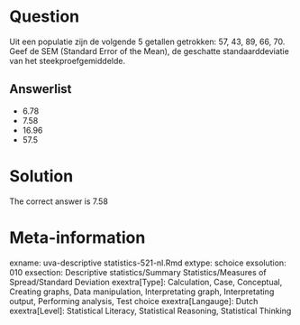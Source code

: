 Question
========

Uit een populatie zijn de volgende 5 getallen getrokken:
57, 43, 89, 66, 70. Geef de SEM (Standard Error of the Mean), de geschatte standaarddeviatie van het steekproefgemiddelde. 

Answerlist
----------
* 6.78
* 7.58
* 16.96
* 57.5

Solution
========

The correct answer is  7.58 

Meta-information
================
exname: uva-descriptive statistics-521-nl.Rmd 
extype: schoice 
exsolution: 010 
exsection: Descriptive statistics/Summary Statistics/Measures of Spread/Standard Deviation
exextra[Type]: Calculation, Case, Conceptual, Creating graphs, Data manipulation, Interpretating graph, Interpretating output, Performing analysis, Test choice 
exextra[Langauge]: Dutch 
exextra[Level]: Statistical Literacy, Statistical Reasoning, Statistical Thinking 
